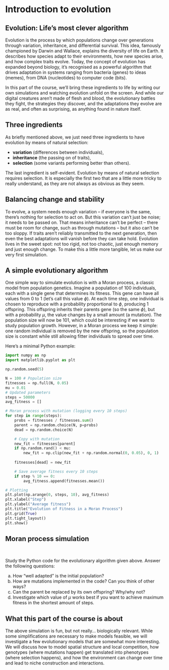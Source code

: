 # Introduction to evolution

## Evolution: Life's most clever algorithm 

Evolution is the process by which populations change over generations through variation, inheritance, and differential survival. This idea, famously championed by Darwin and Wallace, explains the diversity of life on Earth. It describes how species adapt to their environments, how new species arise, and how complex traits evolve. Today, the concept of evolution has expanded beyond biology, it's recognised as a powerful algorithm that drives adaptation in systems ranging from bacteria (genes) to ideas (memes), from DNA (nucleotides) to computer code (bits).

In this part of the course, we’ll bring these ingredients to life by writing our own simulations and watching evolution unfold on the screen. And while our digital creatures aren’t made of flesh and blood, the evolutionary battles they fight, the strategies they discover, and the adaptations they evolve are as real, and often as surprising, as anything found in nature itself.

## Three ingredients

As briefly mentioned above, we just need three ingredients to have evolution by means of natural selection: 

* **variation** (differences between individuals),
* **inheritance** (the passing on of traits), 
* **selection** (some variants performing better than others).

The last ingredient is self-evident. Evolution by means of natural selection requires selection. It is especially the first two that are a little more tricky to really understand, as they are not always as obvious as they seem. 

## Balancing change and stability

To evolve, a system needs enough variation -- if everyone is the same, there’s nothing for selection to act on. But this variation can’t just be noise; it needs to be passed on. That means inheritance can’t be perfect -- there must be room for change, such as through mutations -- but it also can’t be too sloppy. If traits aren’t reliably transmitted to the next generation, then even the best adaptations will vanish before they can take hold. Evolution lives in the sweet spot: not too rigid, not too chaotic, just enough memory and just enough change. To make this a little more tangible, let us make our very first simulation. 

## A simple evolutionary algorithm 

One simple way to simulate evolution is with a Moran process, a classic model from population genetics. Imagine a population of 100 individuals, each with a single gene that determines its fitness. This gene can have all values from 0 to 1 (let's call this value $\phi$). At each time step, one individual is chosen to reproduce with a probability proportional to $\phi$, producing 1 offspring. This offspring inherits their parents gene (so the same $\phi$), but with a probability $\mu$, the value changes by a small amount (a mutation). The population size will now be 101, which could be interesting if we want to study population growth. However, in a Moran process we keep it simple: one random individual is removed by the new offspring, so the population size is constant while still allowing fitter individuals to spread over time.

Here’s a minimal Python example:

```python
import numpy as np
import matplotlib.pyplot as plt

np.random.seed(5)

N = 100 # Population size 
fitnesses = np.full(N, 0.05)
mu = 0.01
# Updated parameters
steps = 50000
avg_fitness = []

# Moran process with mutation (logging every 10 steps)
for step in range(steps):
    probs = fitnesses / fitnesses.sum()
    parent = np.random.choice(N, p=probs)
    dead = np.random.choice(N)

    # Copy with mutation
    new_fit = fitnesses[parent]
    if np.random.rand() < mu:
        new_fit = np.clip(new_fit + np.random.normal(0, 0.05), 0, 1)
            
    fitnesses[dead] = new_fit

    # Save average fitness every 10 steps
    if step % 10 == 0:
        avg_fitness.append(fitnesses.mean())

# Plotting
plt.plot(np.arange(0, steps, 10), avg_fitness)
plt.xlabel("Step")
plt.ylabel("Average fitness")
plt.title("Evolution of Fitness in a Moran Process")
plt.grid(True)
plt.tight_layout()
plt.show()
```

:::{#exr-moran}
## Moran process simulation
<br>

Study the Python code for the evolutionary algorithm given above. Answer the following questions:

a. How "well adapted" is the initial population?
b. How are mutations implemented in the code? Can you think of other ways?
c. Can the parent be replaced by its own offspring? Why/why not?
d. Investigate which value of $\mu$ works best if you want to achieve maximum fitness in the shortest amount of steps.
:::

## What this part of the course is about

The above simulation is fun, but not really... biologically relevant. While some simplifications are necessary to make models feasible, we will investigate a few evolutionary models that are somewhat more interesting. We will discuss how to model spatial structure and local competition, how genotypes (where mutations happen) get translated into phenotypes (where selection happens), and how the environment can change over time and lead to niche construction and interactions. 


